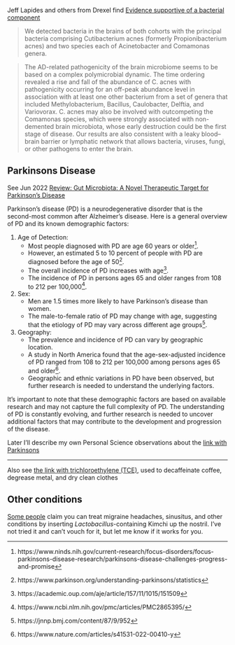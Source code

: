 
Jeff Lapides and others from Drexel find [Evidence supportive of a bacterial component](https://www.frontiersin.org/journals/cellular-and-infection-microbiology/articles/10.3389/fcimb.2023.1123228/full)

> We detected bacteria in the brains of both cohorts with the principal bacteria comprising Cutibacterium acnes (formerly Propionibacterium acnes) and two species each of Acinetobacter and Comamonas genera. 

> The AD-related pathogenicity of the brain microbiome seems to be based on a complex polymicrobial dynamic. The time ordering revealed a rise and fall of the abundance of C. acnes with pathogenicity occurring for an off-peak abundance level in association with at least one other bacterium from a set of genera that included Methylobacterium, Bacillus, Caulobacter, Delftia, and Variovorax. C. acnes may also be involved with outcompeting the Comamonas species, which were strongly associated with non-demented brain microbiota, whose early destruction could be the first stage of disease. Our results are also consistent with a leaky blood–brain barrier or lymphatic network that allows bacteria, viruses, fungi, or other pathogens to enter the brain.

	


## Parkinsons Disease

See Jun 2022 [Review: Gut Microbiota: A Novel Therapeutic Target for Parkinson’s Disease](https://www.frontiersin.org/articles/10.3389/fimmu.2022.937555/full#B56)

Parkinson's disease (PD) is a neurodegenerative disorder that is the second-most common after Alzheimer's disease. Here is a general overview of PD and its known demographic factors:

1. Age of Detection:
   - Most people diagnosed with PD are age 60 years or older^[https://www.ninds.nih.gov/current-research/focus-disorders/focus-parkinsons-disease-research/parkinsons-disease-challenges-progress-and-promise].
   - However, an estimated 5 to 10 percent of people with PD are diagnosed before the age of 50^[https://www.parkinson.org/understanding-parkinsons/statistics].
   - The overall incidence of PD increases with age^[https://academic.oup.com/aje/article/157/11/1015/151509].
   - The incidence of PD in persons ages 65 and older ranges from 108 to 212 per 100,000^[https://www.ncbi.nlm.nih.gov/pmc/articles/PMC2865395/].

2. Sex:
   - Men are 1.5 times more likely to have Parkinson's disease than women.
   - The male-to-female ratio of PD may change with age, suggesting that the etiology of PD may vary across different age groups^[https://jnnp.bmj.com/content/87/9/952].

3. Geography:
   - The prevalence and incidence of PD can vary by geographic location.
   - A study in North America found that the age-sex-adjusted incidence of PD ranged from 108 to 212 per 100,000 among persons ages 65 and older^[https://www.nature.com/articles/s41531-022-00410-y].
   - Geographic and ethnic variations in PD have been observed, but further research is needed to understand the underlying factors.

It's important to note that these demographic factors are based on available research and may not capture the full complexity of PD. The understanding of PD is constantly evolving, and further research is needed to uncover additional factors that may contribute to the development and progression of the disease.

Later I'll describe my own Personal Science observations about the [link with Parkinsons](#sec-caseStudyParkinsons)

***

Also see [the link with trichloroethylene (TCE)](https://scitechdaily.com/scientists-warn-common-cleaning-chemical-linked-to-500-increased-risk-of-parkinsons-disease/?expand_article=1), used to decaffeinate coffee, degrease metal, and dry clean clothes


## Other conditions

[Some people](https://lactobacto.com/sinusitis-treatment-summary/) claim you can treat migraine headaches, sinusitus, and other conditions by inserting *Lactobacillus*-containing Kimchi up the nostril. I've not tried it and can't vouch for it, but let me know if it works for you.
